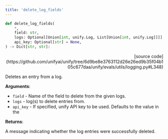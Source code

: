 ```yaml
---
title: 'delete_log_fields'
---
```


```python
def delete_log_fields(
    *,
    field: str,
    logs: Optional[Union[int, unify.Log, List[Union[int, unify.Log]]]] = None,
    api_key: Optional[str] = None,
) -> Dict[str, str]:
```

<p align="right">[source code](https://github.com/unifyai/unify/tree/6d9be8e3763112d26e26ed9b35f04b105c677daa/unify/evals/utils/logging.py#L348)</p>

Deletes an entry from a log.

**Arguments**:

- `field` - Name of the field to delete from the given logs.
- `logs` - log(s) to delete entries from.
- `api_key` - If specified, unify API key to be used. Defaults to the value in the



**Returns**:

A message indicating whether the log entries were successfully deleted.